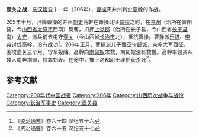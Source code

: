 '''壶关之战'''，[[东汉|东汉]][[建安_(东汉)|建安]]十一年（206年），[[曹操|曹操]]灭并州刺史[[高幹|高幹]]的作战。

205年十月，归降曹操的并州[[刺史|刺史]]高幹在曹操北征[[乌桓|乌桓]]之时，在[[并州|并州]]（治所在晋阳县，今[[山西省|山西省]][[太原市|太原市]]西南）反曹，扣押[[上党郡|上党郡]]（治所在长子县，今山西省[[长子县|长子县]]南）[[太守|太守]]，派兵前去屯守[[壶关|壶关]]（今山西省[[长治市|长治市]]北），抵抗曹操。曹操派[[乐进|乐进]]、[[李典|李典]]讨伐高幹，没有成功<ref>《[[资治通鉴|资治通鉴]]》卷六十四 汉纪五十六</ref>。206年正月，曹操派儿子[[曹丕|曹丕]]守[[邺城|邺城]]，亲率大军西征，围攻壶关三个月，守军投降。高幹向[[南匈奴|南匈奴]]求救，南匈奴没有救援。高幹率领亲从数人南奔[[荆州|荆州]]，投靠[[刘表|刘表]]。在途中，被上洛[[都尉|都尉]]王琰抓获杀死<ref>《资治通鉴》卷六十五 汉纪五十七</ref>。
== 参考文献 ==
{{reflist}}

{{三國战役|nocat}}

{{DEFAULTSORT:H}}
[[Category:200年代中国战役|Category:200年代中国战役]]
[[Category:206年|Category:206年]]
[[Category:山西历次战争与战役|Category:山西历次战争与战役]]
[[Category:长治军事史|Category:长治军事史]]
[[Category:壶关县|Category:壶关县]]
